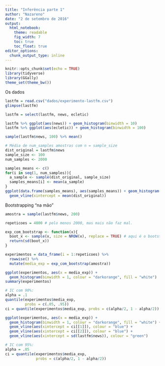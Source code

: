 ```yaml
---
title: "Inferência parte 1"
author: "Nazareno"
date: "2 de setembro de 2016"
output: 
  html_notebook:
    theme: readable
    fig_width: 7
    toc: true
    toc_float: true
editor_options: 
  chunk_output_type: inline
---
```


```r
knitr::opts_chunk$set(echo = TRUE)
library(tidyverse)
library(GGally)
theme_set(theme_bw())
```

Os dados

```r
lastfm = read.csv("dados/experimento-lastfm.csv")
glimpse(lastfm)

lastfm = select(lastfm, news, ecletic)

lastfm %>% ggplot(aes(news)) + geom_histogram(binwidth = 10)
lastfm %>% ggplot(aes(ecletic)) + geom_histogram(binwidth = 100)
```

```r
sample(lastfm$news, 100) %>% mean()

# Média de num_samples amostras com n = sample_size
dist_original = lastfm$news
sample_size <- 100
num_samples <- 2000

samples_means <- c()
for(i in seq(1, num_samples)){
  a_sample <- sample(dist_original, sample_size)
  samples_means[i] <- mean(a_sample)
}
ggplot(data.frame(samples_means), aes(samples_means)) + geom_histogram(binwidth = .5) + 
  geom_vline(xintercept = mean(dist_original))
```

Bootstrapping "na mão"

```r
amostra = sample(lastfm$news, 200)

repeticoes = 4000 # pelo menos 2000, mas mais não faz mal.

exp_com_bootstrap <- function(x){
  boot_x <- sample(x, size = NROW(x), replace = TRUE) # aqui é o bootstrap
  return(sd(boot_x))
}

experimentos = data_frame(i = 1:repeticoes) %>% 
  rowwise() %>% 
  mutate(media_exp = exp_com_bootstrap(amostra))

ggplot(experimentos, aes(x = media_exp)) + 
  geom_histogram(binwidth = 1, colour = "darkorange", fill = "white")
summary(experimentos)

# IC com 90%: 
alpha = .1
quantile(experimentos$media_exp, 
         probs = c(.05, .95))
ci = quantile(experimentos$media_exp, probs = c(alpha/2, 1 - alpha/2))

ggplot(experimentos, aes(x = media_exp)) + 
  geom_histogram(binwidth = 1, colour = "darkorange", fill = "white") + 
  geom_vline(aes(xintercept = ci[[1]]), colour = "blue") + 
  geom_vline(aes(xintercept = ci[[2]]), colour = "blue") + 
  geom_vline(aes(xintercept = sd(lastfm$news)), colour = "green")

# IC com 95%: 
alpha = .05
ci = quantile(experimentos$media_exp, 
              probs = c(alpha/2, 1 - alpha/2))
```


